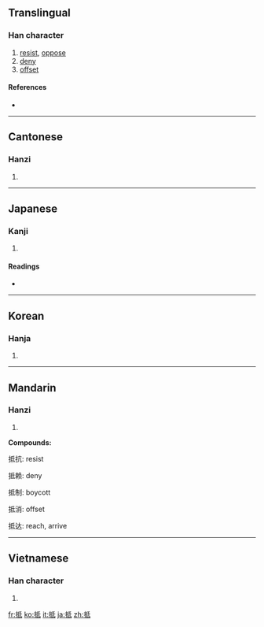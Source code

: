 {{also|扺}}
==Translingual==

===Han character===
{{Han char|rn=64|rad=手|as=05|sn=8|four=5204<sub>0</sub>|canj=手竹心一 (QHPM), 手竹女戈 (QHVI)|ids=⿰[[扌]][[氐]]}}

# [[resist]], [[oppose]]
# [[deny]]
# [[offset]]

====References====
* {{Han ref|kx=0423.120|dkj=11921|dj=0771.120|hdz=31855.080|uh=62B5|ud=25269|bh=A9E8|bd=43496}}

----

==Cantonese==

===Hanzi===
{{yue-hanzi|jyut=|y=dai2}}

# {{defn|Cantonese|sort=手05}}

----

==Japanese==

===Kanji===
{{ja-kanji|grade=c|rs=手05}}

# {{defn|Japanese|sort=手05}}

====Readings====
* {{ja-readings|on=[[てい]] (tei)|kun=[[あたる]] (ataru), [[あてる]] (ateru)}}

----

==Korean==

===Hanja===
{{ko-hanja|hangeul=[[저]], [[지]]|eumhun=|rv=jeo, ji|mr=chŏ, chi|y=ce, ci}}

# {{defn|Korean|sort=手05}}

----

==Mandarin==

===Hanzi===
{{cmn-hanzi|pin=[[dǐ]] ([[di3]]), [[mā]] ([[ma1]]), [[mò]] ([[mo4]])|wg=ti<sup>3</sup>, ma<sup>1</sup>, mo<sup>4</sup>}}

# {{defn|Mandarin|sort=手05}}

'''Compounds:'''

抵抗: resist

抵赖: deny

抵制: boycott

抵消: offset

抵达: reach, arrive

----

==Vietnamese==

===Han character===
{{vi-hantu|[[để]], [[dề]]|rs=手05}}

# {{defn|Vietnamese|sort=手05}}

[[fr:抵]]
[[ko:抵]]
[[it:抵]]
[[ja:抵]]
[[zh:抵]]